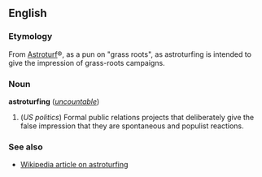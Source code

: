 ==English==
===Etymology===
From [[Astroturf]]&reg;, as a pun on "grass roots", as astroturfing is intended to give the impression of grass-roots campaigns.

===Noun===
'''astroturfing''' (''[[uncountable]]'')

#(''US politics'') Formal public relations projects that deliberately give the false impression that they are spontaneous and populist reactions.

===See also===
*[[w:Astroturfing|Wikipedia article on astroturfing]]